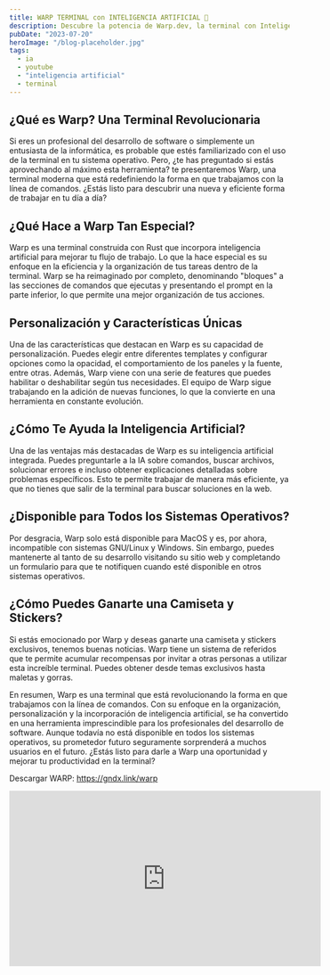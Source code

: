 ```yaml
---
title: WARP TERMINAL con INTELIGENCIA ARTIFICIAL 🤖
description: Descubre la potencia de Warp.dev, la terminal con Inteligencia Artificial para mejorar tu productividad en el desarrollo de software.
pubDate: "2023-07-20"
heroImage: "/blog-placeholder.jpg"
tags:
  - ia
  - youtube
  - "inteligencia artificial"
  - terminal
---
```


## ¿Qué es Warp? Una Terminal Revolucionaria

Si eres un profesional del desarrollo de software o simplemente un entusiasta de la informática, es probable que estés familiarizado con el uso de la terminal en tu sistema operativo. Pero, ¿te has preguntado si estás aprovechando al máximo esta herramienta? te presentaremos Warp, una terminal moderna que está redefiniendo la forma en que trabajamos con la línea de comandos. ¿Estás listo para descubrir una nueva y eficiente forma de trabajar en tu día a día?

## ¿Qué Hace a Warp Tan Especial?

Warp es una terminal construida con Rust que incorpora inteligencia artificial para mejorar tu flujo de trabajo. Lo que la hace especial es su enfoque en la eficiencia y la organización de tus tareas dentro de la terminal. Warp se ha reimaginado por completo, denominando "bloques" a las secciones de comandos que ejecutas y presentando el prompt en la parte inferior, lo que permite una mejor organización de tus acciones.

## Personalización y Características Únicas

Una de las características que destacan en Warp es su capacidad de personalización. Puedes elegir entre diferentes templates y configurar opciones como la opacidad, el comportamiento de los paneles y la fuente, entre otras. Además, Warp viene con una serie de features que puedes habilitar o deshabilitar según tus necesidades. El equipo de Warp sigue trabajando en la adición de nuevas funciones, lo que la convierte en una herramienta en constante evolución.

## ¿Cómo Te Ayuda la Inteligencia Artificial?

Una de las ventajas más destacadas de Warp es su inteligencia artificial integrada. Puedes preguntarle a la IA sobre comandos, buscar archivos, solucionar errores e incluso obtener explicaciones detalladas sobre problemas específicos. Esto te permite trabajar de manera más eficiente, ya que no tienes que salir de la terminal para buscar soluciones en la web.

## ¿Disponible para Todos los Sistemas Operativos?

Por desgracia, Warp solo está disponible para MacOS y es, por ahora, incompatible con sistemas GNU/Linux y Windows. Sin embargo, puedes mantenerte al tanto de su desarrollo visitando su sitio web y completando un formulario para que te notifiquen cuando esté disponible en otros sistemas operativos.

## ¿Cómo Puedes Ganarte una Camiseta y Stickers?

Si estás emocionado por Warp y deseas ganarte una camiseta y stickers exclusivos, tenemos buenas noticias. Warp tiene un sistema de referidos que te permite acumular recompensas por invitar a otras personas a utilizar esta increíble terminal. Puedes obtener desde temas exclusivos hasta maletas y gorras.

En resumen, Warp es una terminal que está revolucionando la forma en que trabajamos con la línea de comandos. Con su enfoque en la organización, personalización y la incorporación de inteligencia artificial, se ha convertido en una herramienta imprescindible para los profesionales del desarrollo de software. Aunque todavía no está disponible en todos los sistemas operativos, su prometedor futuro seguramente sorprenderá a muchos usuarios en el futuro. ¿Estás listo para darle a Warp una oportunidad y mejorar tu productividad en la terminal?

Descargar WARP: <a href="https://gndx.link/warp" target="_blank">https://gndx.link/warp</a>

<div class="video-wrapper">
  <iframe
    width="560"
    height="315"
    src="https://www.youtube.com/embed/c78jNxcVKJY"
    title="YouTube video player"
    frameborder="0"
    allow="accelerometer; autoplay; clipboard-write; encrypted-media; gyroscope; picture-in-picture; web-share"
    allowfullscreen
  ></iframe>
</div>
